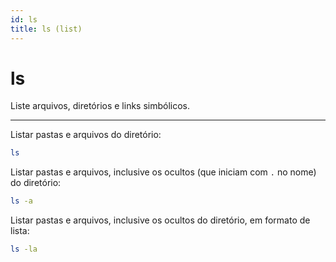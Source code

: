 ```yaml
---
id: ls
title: ls (list)
---
```


# ls

Liste arquivos, diretórios e links simbólicos.

---

Listar pastas e arquivos do diretório:

```bash
ls
```

Listar pastas e arquivos, inclusive os ocultos (que iniciam com `.` no nome) do
diretório:

```bash
ls -a
```

Listar pastas e arquivos, inclusive os ocultos do diretório, em formato de
lista:

```bash
ls -la
```
